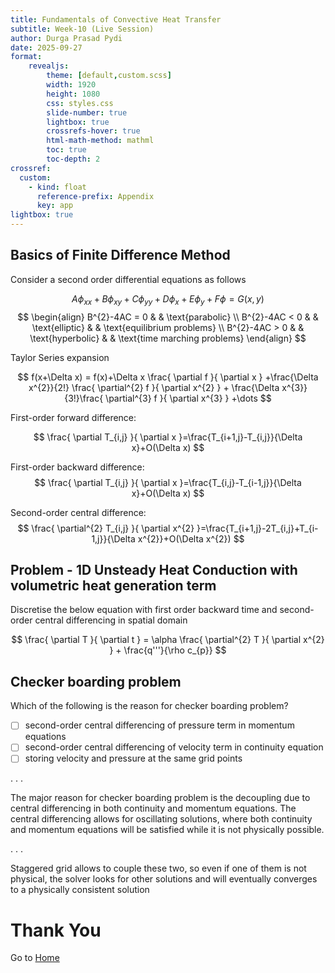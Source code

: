 ```yaml
---
title: Fundamentals of Convective Heat Transfer
subtitle: Week-10 (Live Session)
author: Durga Prasad Pydi
date: 2025-09-27
format: 
    revealjs:
        theme: [default,custom.scss]
        width: 1920
        height: 1080
        css: styles.css
        slide-number: true
        lightbox: true
        crossrefs-hover: true
        html-math-method: mathml
        toc: true
        toc-depth: 2
crossref:
  custom:
    - kind: float
      reference-prefix: Appendix
      key: app
lightbox: true
---
```


## Basics of Finite Difference Method

Consider a second order differential equations as follows

$$
A \phi_{xx}+B \phi_{xy}+C \phi_{yy} + D \phi_{x} +  E \phi_{y}+F \phi = G(x,y)
$$
$$
\begin{align}
B^{2}-4AC = 0 &  & \text{parabolic} \\
B^{2}-4AC < 0  &  & \text{elliptic} &  & \text{equilibrium problems} \\
B^{2}-4AC > 0  &  & \text{hyperbolic} &  & \text{time marching problems}
\end{align}
$$

Taylor Series expansion 

$$
f(x+\Delta x) = f(x)+\Delta x \frac{ \partial f }{ \partial x } +\frac{\Delta x^{2}}{2!} \frac{ \partial^{2} f }{ \partial x^{2} } + \frac{\Delta x^{3}}{3!}\frac{ \partial^{3} f }{ \partial x^{3} } +\dots
$$

First-order forward difference: 

$$
\frac{ \partial T_{i,j} }{ \partial x }=\frac{T_{i+1,j}-T_{i,j}}{\Delta x}+O(\Delta x)
$$

First-order backward difference: 
$$
\frac{ \partial T_{i,j} }{ \partial x }=\frac{T_{i,j}-T_{i-1,j}}{\Delta x}+O(\Delta x)
$$

Second-order central difference: 
$$
\frac{ \partial^{2} T_{i,j} }{ \partial x^{2} }=\frac{T_{i+1,j}-2T_{i,j}+T_{i-1,j}}{\Delta x^{2}}+O(\Delta x^{2})
$$ 

## Problem - 1D Unsteady Heat Conduction with volumetric heat generation term 

Discretise the below equation with first order backward time and second-order central differencing in spatial domain

$$
\frac{ \partial T }{ \partial t } = \alpha \frac{ \partial^{2} T }{ \partial x^{2} }  + \frac{q'''}{\rho c_{p}}
$$


## Checker boarding problem 

Which of the following is the reason for checker boarding problem? 
 
- [ ] second-order central differencing of pressure term in momentum equations
- [ ] second-order central differencing of velocity term in continuity equation
- [ ] storing velocity and pressure at the same grid points

. . .

The major reason for checker boarding problem is the decoupling due to central differencing in both continuity and momentum equations. The central differencing allows for oscillating solutions, where both continuity and momentum equations will be satisfied while it is not physically possible. 

. . .

Staggered grid allows to couple these two, so even if one of them is not physical, the solver looks for other solutions and will eventually converges to a physically consistent solution

## 

# Thank You {.center .unlisted}

Go to [Home](../index.html)